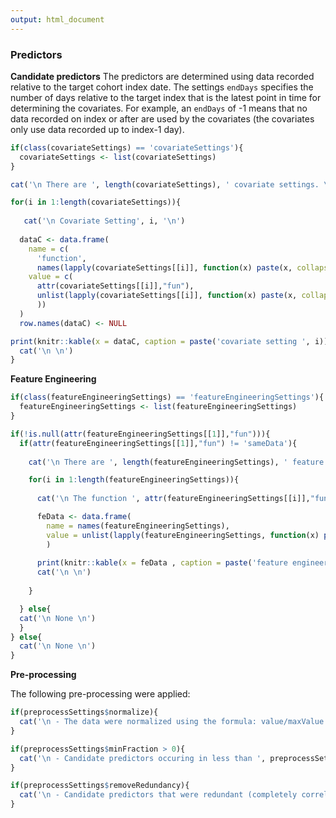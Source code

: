 ```yaml
---
output: html_document
---
```

  
### Predictors

**Candidate predictors**
The predictors are determined using data recorded relative to the target cohort index date.  The settings `endDays` specifies the number of days relative to the target index that is the latest point in time for determining the covariates.  For example, an `endDays` of -1 means that no data recorded on index or after are used by the covariates (the covariates only use data recorded up to index-1 day).

```r

if(class(covariateSettings) == 'covariateSettings'){
  covariateSettings <- list(covariateSettings)
}

cat('\n There are ', length(covariateSettings), ' covariate settings. \n')

for(i in 1:length(covariateSettings)){
  
   cat('\n Covariate Setting', i, '\n')
  
  dataC <- data.frame(
    name = c(
      'function',
      names(lapply(covariateSettings[[i]], function(x) paste(x, collapse = '-', sep='-')))), 
    value = c(
      attr(covariateSettings[[i]],"fun"), 
      unlist(lapply(covariateSettings[[i]], function(x) paste(x, collapse = '-', sep='-'))
      ))
  )
  row.names(dataC) <- NULL

print(knitr::kable(x = dataC, caption = paste('covariate setting ', i)))
  cat('\n \n')
}
```

**Feature Engineering**
```r

if(class(featureEngineeringSettings) == 'featureEngineeringSettings'){
  featureEngineeringSettings <- list(featureEngineeringSettings)
}

if(!is.null(attr(featureEngineeringSettings[[1]],"fun"))){
  if(attr(featureEngineeringSettings[[1]],"fun") != 'sameData'){
  
    cat('\n There are ', length(featureEngineeringSettings), ' feature engineering settings. \n')

    for(i in 1:length(featureEngineeringSettings)){
  
      cat('\n The function ', attr(featureEngineeringSettings[[i]],"fun"), ' with inputs: \n')

      feData <- data.frame(
        name = names(featureEngineeringSettings), 
        value = unlist(lapply(featureEngineeringSettings, function(x) paste(x, sep = '', collapse='-')))
        )
  
      print(knitr::kable(x = feData , caption = paste('feature engineering setting ', i)))
      cat('\n \n')
  
    }

  } else{
  cat('\n None \n')  
  }
} else{
  cat('\n None \n')  
}


```

**Pre-processing**

The following pre-processing were applied:


```r

if(preprocessSettings$normalize){
  cat('\n - The data were normalized using the formula: value/maxValue . \n')
}

if(preprocessSettings$minFraction > 0){
  cat('\n - Candidate predictors occuring in less than ', preprocessSettings$minFraction*100,'\\% of patients in the target population were removed. \n')
}

if(preprocessSettings$removeRedundancy){
  cat('\n - Candidate predictors that were redundant (completely correlated with another predictor) were removed.  When two predictors are completely correlated, the most common predictor is removed.  For example, if 60\\% of the target population were male and 40\\% were female, then the male gender predictor would be removed since it is redundant and more common. \n')
}

```

